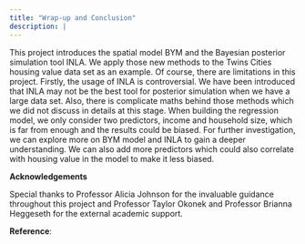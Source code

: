 ```yaml
---
title: "Wrap-up and Conclusion"
description: |
---
```


This project introduces the spatial model BYM and the Bayesian posterior simulation tool INLA. We apply those new methods to the Twins Cities housing value data set as an example. Of course, there are limitations in this project. Firstly, the usage of INLA is controversial. We have been introduced that INLA may not be the best tool for posterior simulation when we have a large data set. Also, there is complicate maths behind those methods which we did not discuss in details at this stage. When building the regression model, we only consider two predictors, income and household size, which is far from enough and the results could be biased. For further investigation, we can explore more on BYM model and INLA to gain a deeper understanding. We can also add more predictors which could also correlate with housing value in the model to make it less biased.


**Acknowledgements**

Special thanks to Professor Alicia Johnson for the invaluable guidance throughout this project and Professor Taylor Okonek and Professor Brianna Heggeseth for the external academic support. 

**Reference**:

